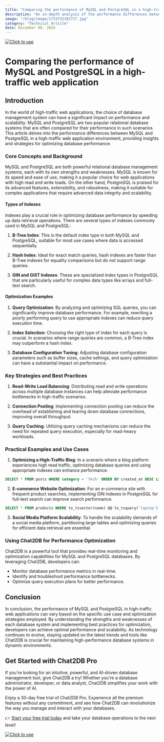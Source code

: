 ```yaml
---
title: "Comparing the performance of MySQL and PostgreSQL in a high-traffic web application"
description: "An in-depth analysis of the performance differences between MySQL and PostgreSQL in high-traffic web applications, with practical examples and optimization strategies."
image: "/blog/image/1733732181717.jpg"
category: "Technical Article"
date: December 09, 2024
---
```

[![Click to use](/image/blog/bg/chat2db1.png)](https://app.chat2db.ai/)
# Comparing the performance of MySQL and PostgreSQL in a high-traffic web application


<Authors date="December 09, 2024">
  <Author name="Jing" link="https://chat2db.ai" />
</Authors>

## Introduction

In the world of high-traffic web applications, the choice of database management system can have a significant impact on performance and scalability. MySQL and PostgreSQL are two popular relational database systems that are often compared for their performance in such scenarios. This article delves into the performance differences between MySQL and PostgreSQL in a high-traffic web application environment, providing insights and strategies for optimizing database performance.

### Core Concepts and Background

MySQL and PostgreSQL are both powerful relational database management systems, each with its own strengths and weaknesses. MySQL is known for its speed and ease of use, making it a popular choice for web applications with high read and write loads. On the other hand, PostgreSQL is praised for its advanced features, extensibility, and robustness, making it suitable for complex applications that require advanced data integrity and scalability.

#### Types of Indexes

Indexes play a crucial role in optimizing database performance by speeding up data retrieval operations. There are several types of indexes commonly used in MySQL and PostgreSQL:

1. **B-Tree Index**: This is the default index type in both MySQL and PostgreSQL, suitable for most use cases where data is accessed sequentially.

2. **Hash Index**: Ideal for exact match queries, hash indexes are faster than B-Tree indexes for equality comparisons but do not support range queries.

3. **GIN and GiST Indexes**: These are specialized index types in PostgreSQL that are particularly useful for complex data types like arrays and full-text search.

#### Optimization Examples

1. **Query Optimization**: By analyzing and optimizing SQL queries, you can significantly improve database performance. For example, rewriting a poorly performing query to use appropriate indexes can reduce query execution time.

2. **Index Selection**: Choosing the right type of index for each query is crucial. In scenarios where range queries are common, a B-Tree index may outperform a hash index.

3. **Database Configuration Tuning**: Adjusting database configuration parameters such as buffer sizes, cache settings, and query optimization can have a substantial impact on performance.

### Key Strategies and Best Practices

1. **Read-Write Load Balancing**: Distributing read and write operations across multiple database instances can help alleviate performance bottlenecks in high-traffic scenarios.

2. **Connection Pooling**: Implementing connection pooling can reduce the overhead of establishing and tearing down database connections, improving overall throughput.

3. **Query Caching**: Utilizing query caching mechanisms can reduce the need for repeated query execution, especially for read-heavy workloads.

### Practical Examples and Use Cases

1. **Optimizing a High-Traffic Blog**: In a scenario where a blog platform experiences high read traffic, optimizing database queries and using appropriate indexes can enhance performance.

```sql
SELECT * FROM posts WHERE category = 'Tech' ORDER BY created_at DESC LIMIT 10;
```

2. **E-commerce Website Optimization**: For an e-commerce site with frequent product searches, implementing GIN indexes in PostgreSQL for full-text search can improve search performance.

```sql
SELECT * FROM products WHERE to_tsvector(name) @@ to_tsquery('laptop');
```

3. **Social Media Platform Scalability**: To handle the scalability demands of a social media platform, partitioning large tables and optimizing queries for efficient data retrieval are essential.

### Using Chat2DB for Performance Optimization

Chat2DB is a powerful tool that provides real-time monitoring and optimization capabilities for MySQL and PostgreSQL databases. By leveraging Chat2DB, developers can:

- Monitor database performance metrics in real-time.
- Identify and troubleshoot performance bottlenecks.
- Optimize query execution plans for better performance.

## Conclusion

In conclusion, the performance of MySQL and PostgreSQL in high-traffic web applications can vary based on the specific use case and optimization strategies employed. By understanding the strengths and weaknesses of each database system and implementing best practices for optimization, developers can achieve optimal performance and scalability. As technology continues to evolve, staying updated on the latest trends and tools like Chat2DB is crucial for maintaining high-performance database systems in dynamic environments.

## Get Started with Chat2DB Pro

If you're looking for an intuitive, powerful, and AI-driven database management tool, give Chat2DB a try! Whether you're a database administrator, developer, or data analyst, Chat2DB simplifies your work with the power of AI.

Enjoy a 30-day free trial of Chat2DB Pro. Experience all the premium features without any commitment, and see how Chat2DB can revolutionize the way you manage and interact with your databases.

👉 [Start your free trial today](https://app.chat2db.ai/) and take your database operations to the next level!

[![Click to use](/image/blog/bg/chat2db.jpg)](https://app.chat2db.ai/)